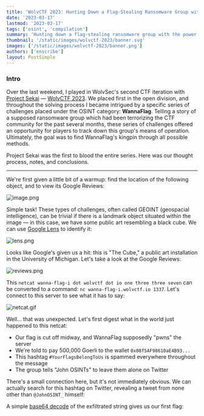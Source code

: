 ```yaml
---
title: 'WolvCTF 2023: Hunting Down a Flag-Stealing Ransomware Group with OSINT'
date: '2023-03-17'
lastmod: '2023-03-17'
tags: ['osint', 'compilation']
summary: 'Hunting down a flag-stealing ransomware group with the power of OSINT——from Ethereum breadcrumbs to TF2 workshop maps.'
thumbnail: '/static/images/wolvctf-2023/banner.svg'
images: ['/static/images/wolvctf-2023/banner.png']
authors: ['enscribe']
layout: PostSimple
---
```


### Intro

Over the last weekend, I played in WolvSec's second CTF iteration with [Project Sekai](https://sekai.team/) — [WolvCTF 2023](https://ctftime.org/event/1866). We placed first in the open division, and throughout the solving process I became intrigued by a specific series of challenges placed under the OSINT category: **WannaFlag**. Telling a story of a supposed ransomware group which had been terrorizing the CTF community for the past several months, these series of challenges offered an opportunity for players to track down this group's means of operation. Ultimately, the goal was to find WannaFlag's kingpin through all possible methods.

Project Sekai was the first to blood the entire series. Here was our thought process, notes, and conclusions.

---

<Challenge
    title="WannaFlag I: An Introduction"
    authors="dree"
    solvers="jktrn"
    files="[image.png](/static/wolvctf-2023/image.png)"
    genre="osint"
    points="188"
    solves="107"
    description="Welcome to WolvCTF's OSINT Category! We have a bunch of great OSINT lined up, assuming nothing goes wrong hahahhahahhahah but why would it?  
        For this challenge, find where the image was taken, and look at the Google Maps reviews!  
        **Note**: Flags can be found in standard format `wctf{...}` for ALL OSINT challenges   
        <Image src='/static/images/wolvctf-2023/image.png' className='!mb-0 w-72' alt='image.png' />
        <figcaption>image.png</figcaption>"
/>

We're first given a little bit of a warmup: find the location of the following object, and to view its Google Reviews:

![image.png](/static/images/wolvctf-2023/image.png)

Simple task! These types of challenges, often called GEOINT (geospacial intelligence), can be trivial if there is a landmark object situated within the image — in this case, we have some public art resembling a black cube. We can use [Google Lens](https://lens.google) to identify it:

![lens.png](/static/images/wolvctf-2023/lens.png)

Looks like Google's given us a hit: this is "The Cube," a public art installation in the University of Michigan. Let's take a look at the Google Reviews:

![reviews.png](/static/images/wolvctf-2023/reviews.png)

This `netcat wanna-flag-i dot wolvctf dot io one three three seven` can be converted to a command: `nc wanna-flag-i.wolvctf.io 1337`. Let's connect to this server to see what it has to say:

![netcat.gif](/static/images/wolvctf-2023/netcat.gif)

Well... that was unexpected. Let's first digest what in the world just happened to this netcat:

-   Our flag is cut off midway, and WannaFlag supposedly "pwns" the server
-   We're told to pay 500,000 Goerli to the wallet `0x08f5AF98610aE4B93...`
-   This hashtag `#YourFlagsBelongToUs` is spammed everywhere throughout the message
-   The group tells "John OSINTs" to leave them alone on Twitter

There's a small connection here, but it's not immediately obvious. We can actually search for this hashtag on Twitter, revealing a tweet from none other than `@JohnOSINT_` himself:

<StaticTweet
    avatar="https://pbs.twimg.com/profile_images/1634679088731557889/DkCPnIw__400x400.jpg"
    username="John OSINT"
    handle="JohnOSINT_"
    date="March 11, 2023"
    text="I've been getting reports of a new ransomware group that have been specifically targeting CTFs. They've been posting [#YourFlagsBelongToUs](https://twitter.com/hashtag/YourFlagsBelongToUs) to their victims and demanding crypto in exchange for the flags and infra back. This is big....."
    src="https://twitter.com/JohnOSINT_/status/1634680651768270848"
/>

<StaticTweet
    avatar="https://pbs.twimg.com/profile_images/1634679088731557889/DkCPnIw__400x400.jpg"
    username="John OSINT"
    handle="JohnOSINT_"
    date="March 11, 2023"
    text="I've only exfiltrated one flag from them so far: d2N0Znt1aGhoX3doM3IzX2QxZF80bGxfMHVyX2ZsNGdzX2cwP30="
    src="https://twitter.com/JohnOSINT_/status/1634682918764429313"
/>

A simple [base64 decode](https://www.base64decode.org/) of the exfiltrated string gives us our first flag:

<Box
    text="**WannaFlag I: An Introduction**: `wctf{uhhh_wh3r3_d1d_4ll_0ur_fl4gs_g0?}`"
    type="flag"
/>
